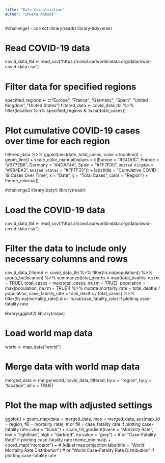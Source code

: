 ```yaml
---
title: "Data Visualization"
author: "Shweta Ambade"
---
```


#challenge1 - correct
library(readr)
library(tidyverse)

# Read COVID-19 data
covid_data_tbl <- read_csv("https://covid.ourworldindata.org/data/owid-covid-data.csv")

# Filter data for specified regions
specified_regions <- c("Europe", "France", "Germany", "Spain", "United Kingdom", "United States")
filtered_data <- covid_data_tbl %>%
  filter(location %in% specified_regions & !is.na(total_cases))

# Plot cumulative COVID-19 cases over time for each region
filtered_data %>%
  ggplot(aes(date, total_cases, color = location)) +
  geom_line() +
  scale_color_manual(values = c(Europe = "#E41A1C", France = "#377EB8", Germany = "#4DAF4A", 
                                Spain = "#FF7F00", `United Kingdom` = "#984EA3", `United States` = "#FFFF33")) +
  labs(title = "Cumulative COVID-19 Cases Over Time",
       x = "Date",
       y = "Total Cases",
       color = "Region") +
  theme_minimal()
  
  


#challenge2
library(dplyr)
library(readr)

# Load the COVID-19 data
covid_data_tbl <- read_csv("https://covid.ourworldindata.org/data/owid-covid-data.csv")

# Filter the data to include only necessary columns and rows
covid_data_filtered <- covid_data_tbl %>%
  filter(!is.na(population)) %>%
  group_by(location) %>%
  summarize(total_deaths = max(total_deaths, na.rm = TRUE),
            total_cases = max(total_cases, na.rm = TRUE),
            population = max(population, na.rm = TRUE)) %>%
  mutate(mortality_rate = total_deaths / population,
         case_fatality_rate = total_deaths / total_cases) %>%
  filter(!is.na(mortality_rate))  # or !is.na(case_fatality_rate) if plotting case-fatality rate


library(ggplot2)
library(maps)

# Load world map data
world <- map_data("world")

# Merge data with world map data
merged_data <- merge(world, covid_data_filtered, by.x = "region", by.y = "location", all.x = TRUE)

# Plot the map with adjusted settings
ggplot() +
  geom_map(data = merged_data, map = merged_data,
           aes(map_id = region, fill = mortality_rate), # or fill = case_fatality_rate if plotting case-fatality rate
           color = "black") +
  scale_fill_gradient(name = "Mortality Rate", low = "lightblue", high = "darkred", na.value = "grey") + # or "Case-Fatality Rate" if plotting case-fatality rate
  theme_minimal() +
  coord_map("mercator") +  # Adjust map projection
  labs(title = "World Mortality Rate Distribution") # or "World Case-Fatality Rate Distribution" if plotting case-fatality rate





